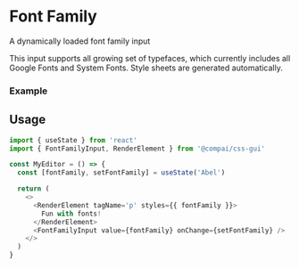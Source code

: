 
# Font Family

<FirstParagraph>
  A dynamically loaded font family input
</FirstParagraph>

This input supports all growing set of typefaces, which currently
includes all Google Fonts and System Fonts. Style sheets are generated automatically.

### Example

<FontFamilyExample />

## Usage

```js
import { useState } from 'react'
import { FontFamilyInput, RenderElement } from '@compai/css-gui'

const MyEditor = () => {
  const [fontFamily, setFontFamily] = useState('Abel')

  return (
    <>
      <RenderElement tagName='p' styles={{ fontFamily }}>
        Fun with fonts!
      </RenderElement>
      <FontFamilyInput value={fontFamily} onChange={setFontFamily} />
    </>
  )
}
